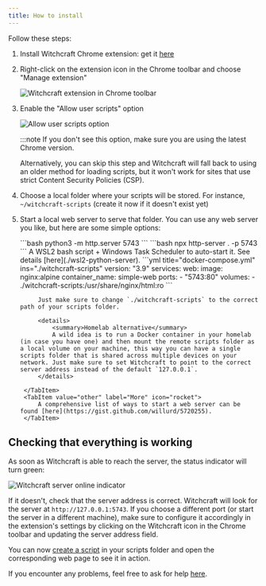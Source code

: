 ```yaml
---
title: How to install
---
```



Follow these steps:

<Steps>

1. Install Witchcraft Chrome extension: get it [here](https://chrome.google.com/webstore/detail/witchcraft-inject-js-and/hokcepcfcicnhalinladgknhaljndhpc)

1. Right-click on the extension icon in the Chrome toolbar and choose "Manage extension"

    ![Witchcraft extension in Chrome toolbar](../../assets/manage-extension.png)

1. Enable the "Allow user scripts" option

    ![Allow user scripts option](../../assets/allow-user-scripts.png)

    :::note
    If you don't see this option, make sure you are using the latest Chrome version.

    Alternatively, you can skip this step and Witchcraft will fall back to using an older method for loading scripts, but it won't work for sites that use strict Content Security Policies (CSP).

1. Choose a local folder where your scripts will be stored. For instance, `~/witchcraft-scripts` (create it now if it doesn't exist yet)

1. Start a local web server to serve that folder. You can use any web server you like, but here are some simple options:

    <Tabs>
        <TabItem value="python" label="Python" icon="seti:python">
            ```bash
            python3 -m http.server 5743
            ```
        </TabItem>
        <TabItem value="nodejs" label="Node.js" icon="node">
            ```bash
            npx http-server . -p 5743
            ```
        </TabItem>
        <TabItem value="wsl2" label="WSL2" icon="seti:windows">
            A WSL2 bash script + Windows Task Scheduler to auto-start it. See details [here](./wsl2-python-server).
        </TabItem>
        <TabItem value="homelab" label="Docker" icon="seti:docker">
            ```yml title="docker-compose.yml" ins="./witchcraft-scripts"
            version: "3.9"
            services:
              web:
                image: nginx:alpine
                container_name: simple-web
                ports:
                  - "5743:80"
                volumes:
                  - ./witchcraft-scripts:/usr/share/nginx/html:ro
            ```

            Just make sure to change `./witchcraft-scripts` to the correct path of your scripts folder.

            <details>
                <summary>Homelab alternative</summary>
                A wild idea is to run a Docker container in your homelab (in case you have one) and then mount the remote scripts folder as a local volume on your machine, this way you can have a single scripts folder that is shared across multiple devices on your network. Just make sure to set Witchcraft to point to the correct server address instead of the default `127.0.0.1`.
            </details>

        </TabItem>
        <TabItem value="other" label="More" icon="rocket">
            A comprehensive list of ways to start a web server can be found [here](https://gist.github.com/willurd/5720255).
        </TabItem>
    </Tabs>
</Steps>

## Checking that everything is working

As soon as Witchcraft is able to reach the server, the status indicator will turn green:

<Image src={serverOnlineImage} alt="Witchcraft server online indicator" />

If it doesn't, check that the server address is correct. Witchcraft will look for the server at `http://127.0.0.1:5743`. If you choose a different port (or start the server in a different machine), make sure to configure it accordingly in the extension's settings by clicking on the Witchcraft icon in the Chrome toolbar and updating the server address field.

You can now [create a script](./introduction) in your scripts folder and open the corresponding web page to see it in action.

If you encounter any problems, feel free to ask for help [here](https://github.com/luciopaiva/witchcraft/issues).
